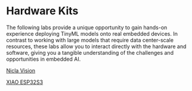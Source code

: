 # Hardware Kits {.unnumbered}

The following labs provide a unique opportunity to gain hands-on experience deploying TinyML models onto real embedded devices. In contrast to working with large models that require data center-scale resources, these labs allow you to interact directly with the hardware and software, giving you a tangible understanding of the challenges and opportunities in embedded AI.

[Nicla Vision](./arduino/nicla_vision/arduino_niclavision.qmd)

[XIAO ESP32S3](./seeed/xiao_esp32S3/xiao_esp32S3.qmd)
